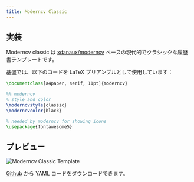 ```yaml
---
title: Moderncv Classic
---
```


## 実装

Moderncv classic は [xdanaux/moderncv](https://github.com/xdanaux/moderncv) ベースの現代的でクラシックな履歴書テンプレートです。

基盤では、以下のコードを LaTeX プリアンブルとして使用しています：

```latex lineNumbers
\documentclass[a4paper, serif, 11pt]{moderncv}

%% moderncv
% style and color
\moderncvstyle{classic}
\moderncvcolor{black}

% needed by moderncv for showing icons
\usepackage{fontawesome5}
```

## プレビュー

![Moderncv Classic Template](/static/images/docs/layout/templates/moderncv-classic-template.png)

[Github](https://github.com/yamlresume/web/tree/main/content/docs/layout/templates/static/resources/moderncv-classic-template.yml) から YAML コードをダウンロードできます。
